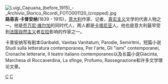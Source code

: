{{unreferenced|time=2010-08-27T08:20:50+00:00}}
[[Image:Luigi_Capuana_(before_1915)_-_Archivio_Storico_Ricordi_FOTO001120_(cropped).jpg|thumb]]'''路易吉·卡普安纳'''(1839 - 1915)，[[意大利|意大利]]作家、记者，[[真实主义|真实主义]]文学的代表人物之一。他是[[乔万尼·维尔加|乔万尼·维尔加]]的同时代人，两人都是[[卡塔尼亚|卡塔尼亚]]人。他也是意大利最早受到[[法国|法国]][[自然主义|自然主义]]者[[左拉|左拉]]影响的作家之一。  

卡普安纳写有剧本Garibaldi, Vanitas Vanitatum, Parodie, Semiritmi，短篇小说Studi sulla letteratura contemporanea, Per l'arte, Gli "ismi" contemporanei, Cronache letterarie, Il teatro italiano contemporaneo以及长篇小说Giacinta, Marchesa di Roccaverdina, La sfinge, Profumo, Rassegnazione和许多文学理论文章。

{{Authority control}}
[[Category:意大利小说家|C]]
[[Category:卡塔尼亞大學校友|C]]